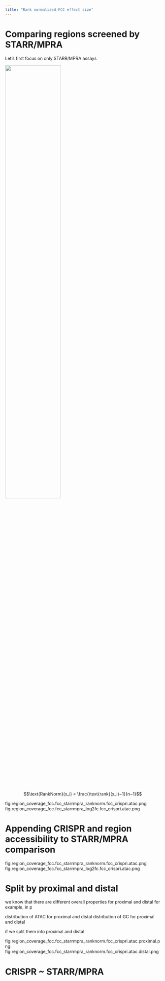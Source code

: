 ```yaml
---
title: "Rank normalized FCC effect size"
---
```


# Comparing regions screened by STARR/MPRA

Let's first focus on only STARR/MPRA assays

![](/figure/22_region_coverage_fcc_score/fig.region_coverage_fcc.scatter_hex.zscore.grid.starrmpra.png){ width=60% }

$$\text{RankNorm}(x_i) = \frac{\text{rank}(x_i)−1}{n−1}$$

fig.region_coverage_fcc.fcc_starrmpra_ranknorm.fcc_crispri.atac.png
fig.region_coverage_fcc.fcc_starrmpra_log2fc.fcc_crispri.atac.png

# Appending CRISPR and region accessibility to STARR/MPRA comparison

fig.region_coverage_fcc.fcc_starrmpra_ranknorm.fcc_crispri.atac.png
fig.region_coverage_fcc.fcc_starrmpra_log2fc.fcc_crispri.atac.png

# Split by proximal and distal

we know that there are different overall properties for proximal and distal
for example, in p

distribution of ATAC for proximal and distal
distribution of GC for proximal and distal

if we split them into proximal and distal

fig.region_coverage_fcc.fcc_starrmpra_ranknorm.fcc_crispri.atac.proximal.png
fig.region_coverage_fcc.fcc_starrmpra_ranknorm.fcc_crispri.atac.distal.png

# CRISPR ~ STARR/MPRA


